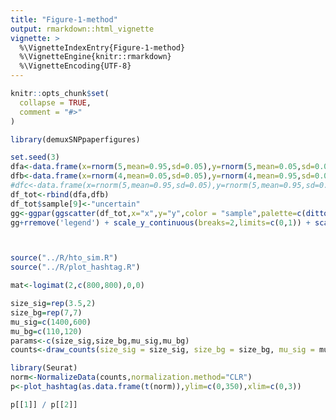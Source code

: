 ```yaml
---
title: "Figure-1-method"
output: rmarkdown::html_vignette
vignette: >
  %\VignetteIndexEntry{Figure-1-method}
  %\VignetteEngine{knitr::rmarkdown}
  %\VignetteEncoding{UTF-8}
---
```


```r
knitr::opts_chunk$set(
  collapse = TRUE,
  comment = "#>"
)
```

```r
library(demuxSNPpaperfigures)
```

````r
set.seed(3)
dfa<-data.frame(x=rnorm(5,mean=0.95,sd=0.05),y=rnorm(5,mean=0.05,sd=0.05),sample="Hashtag1")
dfb<-data.frame(x=rnorm(4,mean=0.05,sd=0.05),y=rnorm(4,mean=0.95,sd=0.05),sample="Hashtag2")
#dfc<-data.frame(x=rnorm(5,mean=0.95,sd=0.05),y=rnorm(5,mean=0.95,sd=0.05),sample="c")
df_tot<-rbind(dfa,dfb)
df_tot$sample[9]<-"uncertain"
gg<-ggpar(ggscatter(df_tot,x="x",y="y",color = "sample",palette=c(dittoColors()[1:2],"black"),label='sample',repel = TRUE),xlab="SNP1",ylab="SNP2")
gg+rremove('legend') + scale_y_continuous(breaks=2,limits=c(0,1)) + scale_x_continuous(breaks=2,limits=c(0,1))




````






````r
source("../R/hto_sim.R")
source("../R/plot_hashtag.R")

````

````r

mat<-logimat(2,c(800,800),0,0)

size_sig=rep(3.5,2)
size_bg=rep(7,7)
mu_sig=c(1400,600)
mu_bg=c(110,120)
params<-c(size_sig,size_bg,mu_sig,mu_bg)
counts<-draw_counts(size_sig = size_sig, size_bg = size_bg, mu_sig = mu_sig, mu_bg = mu_bg, mat = mat)

library(Seurat)
norm<-NormalizeData(counts,normalization.method="CLR")
p<-plot_hashtag(as.data.frame(t(norm)),ylim=c(0,350),xlim=c(0,3))

p[[1]] / p[[2]]


````

